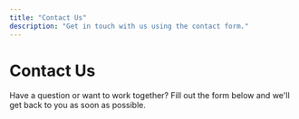 ```yaml
---
title: "Contact Us"
description: "Get in touch with us using the contact form."
---
```



# Contact Us

Have a question or want to work together? Fill out the form below and we'll get back to you as soon as possible.

<ContactForm />
